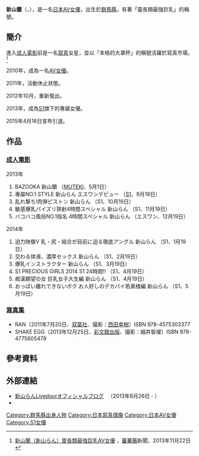 {{AV女優
|モデル名=新山蘭
|ふりがな=新山らん
|画像ファイル=
|別名=
|愛称=
|生年=1991
|生月=9
|生日=14
|出身地={{JPN}}・[[群馬縣|群馬縣]]
|血液型=[[ABO血型系統|B型]]
|時点=2010年
|身長=155
|体重=
|バスト=110
|ウエスト=62
|ヒップ=94
|カップ=K
|股下=
|靴=22.5
|身体備考=
|ジャンル=[[成人電影|成人電影]]
|AV出演期間=2010年 - 2015年
|専属契約=
|活動備考=
|他の活動=
|その他=
}}
'''新山蘭'''（{{lang-ja|新山らん、にいやま らん}}，{{bd|1991年|9月14日|||Nīyama Ran}}），是一名[[日本|日本]][[AV女優|AV女優]]，出生於[[群馬縣|群馬縣]]，有著「靈長類最強巨乳」的稱號。

==簡介==
進入[[成人電影|成人電影]]前是一名[[寫真|寫真]]女星，並以「本格的大罩杯」的稱號活躍於寫真市場。<ref>[http://history.n.yam.com/gamme/otaku/20131122/20131122911185.html 新山蘭（新山らん）靈長類最強巨乳AV女優] {{Wayback|url=http://history.n.yam.com/gamme/otaku/20131122/20131122911185.html |date=20160310021539 }}，[[蕃薯藤|蕃薯藤]]新聞，2013年11月22日</ref>

2010年，成為一名[[AV女優|AV女優]]。

2011年，活動休止狀態。

2012年10月，重新復出。

2013年，成為[[S1_(AV公司)|S1]]旗下的專屬女優。

2015年4月16日宣布引退。

==作品==
===[[成人電影|成人電影]]===
;2013年
#BAZOOKA 新山蘭 （[[MUTEKI|MUTEKI]]、5月1日）
#專屬NO.1 STYLE 新山らん エスワンデビュー （[[S1_(AV公司)|S1]]、9月19日）
#乱れ撃ち!肉弾ピストン 新山らん （S1、10月19日）
#敏感爆乳パイズリ狭射4時間スペシャル 新山らん （S1、11月19日）
#バコバコ風俗NO.1指名 4時間スペシャル 新山らん （エスワン、12月19日）
;2014年
#迫力映像V 乳・尻・結合が目前に迫る徹底アングル 新山らん （S1、1月19日）
#交わる体液、濃厚セックス 新山らん （S1、2月19日）
#爆乳インストラクター 新山らん （S1、3月19日）
#S1 PRECIOUS GIRLS 2014 S1 24時間!! （S1、4月19日）
#痴漢願望の女 巨乳女子大生編 新山らん （S1、4月19日）
#おっぱい離れできないボク お人好しのデカパイ若奥様編 新山らん （S1、5月19日）

=== [[寫真集|寫真集]] ===
* RAN（2011年7月20日、[[双葉社|双葉社]]、撮影：[[西田幸樹|西田幸樹]]）ISBN 978-4575303377
* SHAKE EGG（2013年12月25日、[[彩文館出版|彩文館出版]]、撮影：細井智燿）ISBN 978-4775605479

==參考資料==
{{Reflist}}

==外部連結==
*[http://blog.livedoor.jp/niiyama_ran0914/ 新山らんLivedoorオフィシャルブログ] {{Wayback|url=http://blog.livedoor.jp/niiyama_ran0914/ |date=20200805171853 }}　（2013年8月26日 ‐ ）
* {{Twitter|Niiyama_Ran|新山蘭}}

{{DEFAULTSORT:Nīyama Ran}}
[[Category:群馬縣出身人物|Category:群馬縣出身人物]]
[[Category:日本寫真偶像|Category:日本寫真偶像]]
[[Category:日本AV女優|Category:日本AV女優]]
[[Category:S1女優|Category:S1女優]]